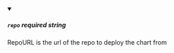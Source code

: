 
<details className="config-field" data-expandable="false" open>
<summary>

##### `repo` <span class="config-field-required" data-required="false">required</span> <span class="config-field-type">string</span> <span class="config-field-default"></span>

RepoURL is the url of the repo to deploy the chart from

</summary>



</details>
